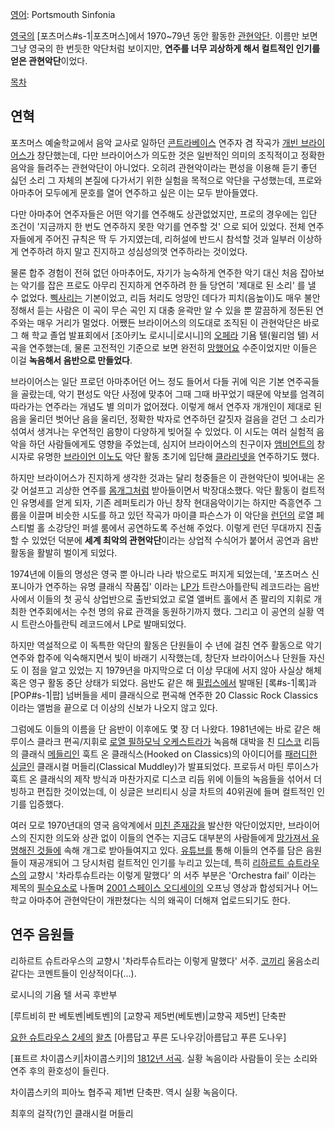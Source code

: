 [[영어]]: Portsmouth Sinfonia

[[영국]]의 [포츠머스#s-1|포츠머스]에서 1970~79년 동안 활동한 [[관현악단]]. 이름만 보면 그냥 영국의 한 번듯한 악단처럼 보이지만, '''연주를 너무 괴상하게 해서 컬트적인 인기를 얻은 관현악단'''이었다.

[[목차]]

== 연혁 ==
포츠머스 예술학교에서 음악 교사로 일하던 [[콘트라베이스]] 연주자 겸 작곡가 [[개빈 브라이어스]]가 창단했는데, 다만 브라이어스가 의도한 것은 일반적인 의미의 조직적이고 정확한 음악을 들려주는 관현악단이 아니었다. 오히려 관현악이라는 편성을 이용해 듣기 좋던 싫던 소리 그 자체의 본질에 다가서기 위한 실험을 목적으로 악단을 구성했는데, 프로와 아마추어 모두에게 문호를 열어 연주하고 싶은 이는 모두 받아들였다.

다만 아마추어 연주자들은 어떤 악기를 연주해도 상관없었지만, 프로의 경우에는 입단 조건이 '지금까지 한 번도 연주하지 못한 악기를 연주할 것' 으로 되어 있었다. 전체 연주자들에게 주어진 규칙은 딱 두 가지였는데, 리허설에 반드시 참석할 것과 일부러 이상하게 연주하려 하지 말고 진지하고 성심성의껏 연주하라는 것이었다.

물론 합주 경험이 전혀 없던 아마추어도, 자기가 능숙하게 연주한 악기 대신 처음 잡아보는 악기를 잡은 프로도 아무리 진지하게 연주하려 한 들 당연히 '제대로 된 소리' 를 낼 수 없었다. [[삑사리]]는 기본이었고, 리듬 처리도 엉망인 데다가 피치(음높이)도 매우 불안정해서 듣는 사람은 이 곡이 무슨 곡인 지 대충 윤곽만 알 수 있을 뿐 깔끔하게 정돈된 연주와는 매우 거리가 멀었다. 어쨌든 브라이어스의 의도대로 조직된 이 관현악단은 바로 그 해 학교 졸업 발표회에서 [조아키노 로시니|로시니]의 [[오페라]] 기욤 텔(윌리엄 텔) 서곡을 연주했는데, 물론 고전적인 기준으로 보면 완전히 [[망했어요]] 수준이었지만 이들은 이걸 '''녹음해서 음반으로 만들었다'''.

브라이어스는 일단 프로던 아마추어던 어느 정도 들어서 다들 귀에 익은 기본 연주곡들을 골랐는데, 악기 편성도 악단 사정에 맞추어 그때 그때 바꾸었기 때문에 악보를 엄격히 따라가는 연주라는 개념도 별 의미가 없어졌다. 이렇게 해서 연주자 개개인이 제대로 된 음을 울리던 벗어난 음을 울리던, 정확한 박자로 연주하던 갈짓자 걸음을 걷던 그 소리가 섞여서 생겨나는 우연적인 음향이 다양하게 빚어질 수 있었다. 이 시도는 여러 실험적 음악을 하던 사람들에게도 영향을 주었는데, 심지어 브라이어스의 친구이자 [[앰비언트]]의 창시자로 유명한 [[브라이언 이노]]도 악단 활동 초기에 입단해 [[클라리넷]]을 연주하기도 했다.

하지만 브라이어스가 진지하게 생각한 것과는 달리 청중들은 이 관현악단이 빚어내는 온갖 어설프고 괴상한 연주를 [[몸개그]]처럼 받아들이면서 박장대소했다. 악단 활동이 컬트적인 유명세를 얻게 되자, 기존 레퍼토리가 아닌 창작 현대음악이기는 하지만 즉흥연주 그룹을 이끌며 비슷한 시도를 하고 있던 작곡가 마이클 파슨스가 이 악단을 [[런던]]의 로열 페스티벌 홀 소강당인 퍼셀 룸에서 공연하도록 주선해 주었다. 이렇게 런던 무대까지 진출할 수 있었던 덕분에 '''세계 최악의 관현악단'''이라는 상업적 수식어가 붙어서 공연과 음반 활동을 활발히 벌이게 되었다.

1974년에 이들의 명성은 영국 뿐 아니라 나라 밖으로도 퍼지게 되었는데, '포츠머스 신포니아가 연주하는 유명 클래식 작품집' 이라는 [[LP]]가 트란스아틀란틱 레코드라는 음반사에서 이들의 첫 공식 상업반으로 출반되었고 로열 앨버트 홀에서 존 팔리의 지휘로 개최한 연주회에서는 수천 명의 유료 관객을 동원하기까지 했다. 그리고 이 공연의 실황 역시 트란스아틀란틱 레코드에서 LP로 발매되었다.

하지만 역설적으로 이 독특한 악단의 활동은 단원들이 수 년에 걸친 연주 활동으로 악기 연주와 합주에 익숙해지면서 빛이 바래기 시작했는데, 창단자 브라이어스나 단원들 자신도 이 점을 알고 있었는 지 1979년을 마지막으로 더 이상 무대에 서지 않아 사실상 해체 혹은 영구 활동 중단 상태가 되었다. 음반도 같은 해 [[필립스]]에서 발매된 [록#s-1|록]과 [POP#s-1|팝] 넘버들을 세미 클래식으로 편곡해 연주한 20 Classic Rock Classics이라는 앨범을 끝으로 더 이상의 신보가 나오지 않고 있다.

그럼에도 이들의 이름을 단 음반이 이후에도 몇 장 더 나왔다. 1981년에는 바로 같은 해 루이스 클라크 편곡/지휘로 [[로열 필하모닉 오케스트라]]가 녹음해 대박을 친 [[디스코]] 리듬의 클래식 [[메들리]]인 훅트 온 클래식스(Hooked on Classics)의 아이디어를 [[패러디]]한 [[싱글]]인 클래시컬 머들리(Classical Muddley)가 발표되었다. 프로듀서 마틴 루이스가 훅트 온 클래식의 제작 방식과 마찬가지로 디스코 리듬 위에 이들의 녹음들을 섞어서 더빙하고 편집한 것이었는데, 이 싱글은 브리티시 싱글 차트의 40위권에 들며 컬트적인 인기를 입증했다.

여러 모로 1970년대의 영국 음악계에서 [[미친 존재감]]을 발산한 악단이었지만, 브라이어스의 진지한 의도와 상관 없이 이들의 연주는 지금도 대부분의 사람들에게 [[망가져서 유명해진 것들]]에 속해 개그로 받아들여지고 있다. [[유튜브]]를 통해 이들의 연주를 담은 음원들이 재공개되어 그 당시처럼 컬트적인 인기를 누리고 있는데, 특히 [[리하르트 슈트라우스]]의 교향시 '차라투슈트라는 이렇게 말했다' 의 서주 부분은 'Orchestra fail' 이라는 제목의 [[필수요소]]로 나돌며 [[2001 스페이스 오디세이]]의 오프닝 영상과 합성되거나 어느 학교 아마추어 관현악단이 개판쳤다는 식의 왜곡이 더해져 업로드되기도 한다.

== 연주 음원들 ==
{{{#!html
<object width="480" height="385"><param name="movie" value="http://www.youtube.com/v/hpJ6anurfuw&hl=ko_KR&fs=1&"></param><param name="allowFullScreen" value="true"></param><param name="allowscriptaccess" value="always"></param><embed src="http://www.youtube.com/v/hpJ6anurfuw&hl=ko_KR&fs=1&" type="application/x-shockwave-flash" allowscriptaccess="always" allowfullscreen="true" width="480" height="385"></embed></object>
}}}
리하르트 슈트라우스의 교향시 '차라투슈트라는 이렇게 말했다' 서주. [[코끼리]] 울음소리 같다는 코멘트들이 인상적이다(...).

{{{#!html
<object width="480" height="385"><param name="movie" value="http://www.youtube.com/v/nDZZEfrRbdw&hl=ko_KR&fs=1&"></param><param name="allowFullScreen" value="true"></param><param name="allowscriptaccess" value="always"></param><embed src="http://www.youtube.com/v/nDZZEfrRbdw&hl=ko_KR&fs=1&" type="application/x-shockwave-flash" allowscriptaccess="always" allowfullscreen="true" width="480" height="385"></embed></object>
}}}
로시니의 기욤 텔 서곡 후반부

{{{#!html
<object width="480" height="385"><param name="movie" value="http://www.youtube.com/v/-JrkFh5ful8&hl=ko_KR&fs=1&"></param><param name="allowFullScreen" value="true"></param><param name="allowscriptaccess" value="always"></param><embed src="http://www.youtube.com/v/-JrkFh5ful8&hl=ko_KR&fs=1&" type="application/x-shockwave-flash" allowscriptaccess="always" allowfullscreen="true" width="480" height="385"></embed></object>
}}}
[루트비히 판 베토벤|베토벤]의 [교향곡 제5번(베토벤)|교향곡 제5번] 단축판

{{{#!html
<object width="480" height="385"><param name="movie" value="http://www.youtube.com/v/qmqBzFcHQis&hl=ko_KR&fs=1&"></param><param name="allowFullScreen" value="true"></param><param name="allowscriptaccess" value="always"></param><embed src="http://www.youtube.com/v/qmqBzFcHQis&hl=ko_KR&fs=1&" type="application/x-shockwave-flash" allowscriptaccess="always" allowfullscreen="true" width="480" height="385"></embed></object>
}}}
[[요한 슈트라우스 2세]]의 [[왈츠]] [아름답고 푸른 도나우강|아름답고 푸른 도나우]

{{{#!html
<object width="480" height="385"><param name="movie" value="http://www.youtube.com/v/9lPqUIgSqKs&hl=ko_KR&fs=1&"></param><param name="allowFullScreen" value="true"></param><param name="allowscriptaccess" value="always"></param><embed src="http://www.youtube.com/v/9lPqUIgSqKs&hl=ko_KR&fs=1&" type="application/x-shockwave-flash" allowscriptaccess="always" allowfullscreen="true" width="480" height="385"></embed></object>
}}}
[표트르 차이콥스키|차이콥스키]의 [[1812년 서곡]]. 실황 녹음이라 사람들이 웃는 소리와 연주 후의 환호성이 들린다.

{{{#!html
<object width="480" height="385"><param name="movie" value="http://www.youtube.com/v/WIm8RZ-WJBA&hl=ko_KR&fs=1&"></param><param name="allowFullScreen" value="true"></param><param name="allowscriptaccess" value="always"></param><embed src="http://www.youtube.com/v/WIm8RZ-WJBA&hl=ko_KR&fs=1&" type="application/x-shockwave-flash" allowscriptaccess="always" allowfullscreen="true" width="480" height="385"></embed></object>
}}}
차이콥스키의 피아노 협주곡 제1번 단축판. 역시 실황 녹음이다.

{{{#!html
<object width="480" height="385"><param name="movie" value="http://www.youtube.com/v/FgKDKyl-EKE&hl=ko_KR&fs=1&"></param><param name="allowFullScreen" value="true"></param><param name="allowscriptaccess" value="always"></param><embed src="http://www.youtube.com/v/FgKDKyl-EKE&hl=ko_KR&fs=1&" type="application/x-shockwave-flash" allowscriptaccess="always" allowfullscreen="true" width="480" height="385"></embed></object>
}}}
최후의 걸작(?)인 클래시컬 머들리
